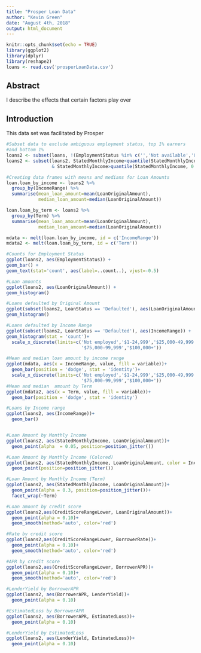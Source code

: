 ```yaml
---
title: "Prosper Loan Data"
author: "Kevin Green"
date: "August 4th, 2018"
output: html_document
---
```


```r
knitr::opts_chunk$set(echo = TRUE)
library(ggplot2)
library(dplyr)
library(reshape2)
loans <- read.csv('prosperLoanData.csv')

```

<h2>Abstract</h2>
I describe the effects that certain factors play over
<h2>Introduction</h2>
This data set was facilitated by Prosper


```r
#Subset data to exclude ambiguous employment status, top 1% earners 
#and bottom 1%
loans2 <- subset(loans, !(EmploymentStatus %in% c('','Not available','Other')))
loans2 <- subset(loans2, StatedMonthlyIncome<quantile(StatedMonthlyIncome, 0.99) 
                 & StatedMonthlyIncome>quantile(StatedMonthlyIncome, 0.01) )

#Creating data frames with means and medians for Loan Amounts
loan.loan_by_income <- loans2 %>%
  group_by(IncomeRange) %>%
  summarise(mean_loan_amount=mean(LoanOriginalAmount),
            median_loan_amount=median(LoanOriginalAmount))

loan.loan_by_term <- loans2 %>%
  group_by(Term) %>%
  summarise(mean_loan_amount=mean(LoanOriginalAmount),
            median_loan_amount=median(LoanOriginalAmount))

mdata <- melt(loan.loan_by_income, id = c('IncomeRange'))
mdata2 <- melt(loan.loan_by_term, id = c('Term'))

#Counts for Employment Status
ggplot(loans2, aes(EmploymentStatus)) +
geom_bar() +
geom_text(stat='count', aes(label=..count..), vjust=-0.5)

#Loan amounts
ggplot(loans2, aes(LoanOriginalAmount)) +
geom_histogram()

#Loans defaulted by Original Amount
ggplot(subset(loans2, LoanStatus == 'Defaulted'), aes(LoanOriginalAmount)) +
geom_histogram()

#Loans defaulted by Income Range
ggplot(subset(loans2, LoanStatus == 'Defaulted'), aes(IncomeRange)) +
geom_histogram(stat = 'count')+
  scale_x_discrete(limits=c('Not employed','$1-24,999','$25,000-49,999','$50,000-74,999',
                            '$75,000-99,999','$100,000+'))

#Mean and median loan amount by income range
ggplot(mdata, aes(x = IncomeRange, value, fill = variable))+
  geom_bar(position = 'dodge', stat = 'identity')+
  scale_x_discrete(limits=c('Not employed','$1-24,999','$25,000-49,999','$50,000-74,999',
                            '$75,000-99,999','$100,000+'))
#Mean and median  amount by Term
ggplot(mdata2, aes(x = Term, value, fill = variable))+
  geom_bar(position = 'dodge', stat = 'identity')

#Loans by Income range
ggplot(loans2, aes(IncomeRange))+
  geom_bar()


#Loan Amount by Monthly Income
ggplot(loans2, aes(StatedMonthlyIncome, LoanOriginalAmount))+
  geom_point(alpha  = 0.05, position=position_jitter())

#Loan Amount by Monthly Income (Colored)
ggplot(loans2, aes(StatedMonthlyIncome, LoanOriginalAmount, color = IncomeRange))+
  geom_point(position=position_jitter())

#Loan Amount by Monthly Income (Term)
ggplot(loans2, aes(StatedMonthlyIncome, LoanOriginalAmount))+
  geom_point(alpha = 0.3, position=position_jitter())+
  facet_wrap(~Term)

#Loan amount by credit score
ggplot(loans2,aes(CreditScoreRangeLower, LoanOriginalAmount))+
  geom_point(alpha = 0.10)+
  geom_smooth(method='auto', color='red')

#Rate by credit score
ggplot(loans2,aes(CreditScoreRangeLower, BorrowerRate))+
  geom_point(alpha = 0.10)+
  geom_smooth(method='auto', color='red')

#APR by credit score
ggplot(loans2,aes(CreditScoreRangeLower, BorrowerAPR))+
  geom_point(alpha = 0.10)+
  geom_smooth(method='auto', color='red')

#LenderYield by BorrowerAPR
ggplot(loans2, aes(BorrowerAPR, LenderYield))+
  geom_point(alpha = 0.10)

#EstimatedLoss by BorrowerAPR
ggplot(loans2, aes(BorrowerAPR, EstimatedLoss))+
  geom_point(alpha = 0.10)

#LenderYield by EstimatedLoss
ggplot(loans2, aes(LenderYield, EstimatedLoss))+
  geom_point(alpha = 0.10)

```



